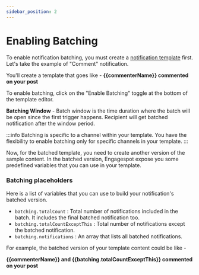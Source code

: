 ```yaml
---
sidebar_position: 2
---
```



# Enabling Batching
To enable notification batching, you must create a [notification template](../templates/introduction) first. 
Let's take the example of "Comment" notification.

You'll create a template that goes like -
**{{commenterName}} commented on your post**

To enable batching, click on the "Enable Batching" toggle at the bottom of the template editor.

**Batching Window** - Batch window is the time duration where the batch will be open since the first trigger happens. Recipient will get batched notification after the window period.

:::info
Batching is specific to a channel within your template. You have the flexibility to enable batching only for specific channels in your template.
:::

Now, for the batched template, you need to create another version of the sample content. 
In the batched version, Engagespot expose you some predefined variables that you can use in your template.

### Batching placeholders

Here is a list of variables that you can use to build your notification's batched version.

* `batching.totalCount` : Total number of notifications included in the batch. It includes the final batched notification too.
* `batching.totalCountExceptThis` : Total number of notifications except the batched notification.
* `batching.notifications` : An array that lists all batched notifications.

For example, the batched version of your template content could be like -

**{{commenterName}} and {{batching.totalCountExceptThis}} commented on your post**